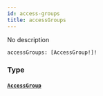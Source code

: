 ```yaml
---
id: access-groups
title: accessGroups
---
```


No description

```graphql
accessGroups: [AccessGroup!]!

```

### Type

#### [`AccessGroup`](/docs/graphql/objects/access-group)
